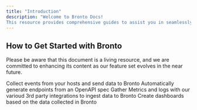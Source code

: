 ```yaml
---
title: "Introduction"
description: "Welcome to Bronto Docs!
This resource provides comprehensive guides to assist you in seamlessly integrating and using Bronto."
---
```






## How to Get Started with Bronto

Please be aware that this document is a living resource, and we are committed to enhancing its content as our feature set evolves in the near future.

<CardGroup cols={2}>
  <Card title="Get data into Bronto" icon="palette" href="https://mintlify.com/docs/settings/global">
    Collect events from your hosts and send data to Bronto
  </Card>

  <Card title="Reference APIs" icon="code" href="https://mintlify.com/docs/api-playground/openapi">
    Automatically generate endpoints from an OpenAPI spec
  </Card>

  <Card title="Search Your Data" icon="screwdriver-wrench" href="https://mintlify.com/docs/content/components/accordions">
    Gather Metrics and logs with our varioud 3rd party integrations to ingest data to Bronto
  </Card>

  <Card title="Visualise your data" icon="stars" href="https://mintlify.com/customers">
    Create dashboards based on the data collected in Bronto
  </Card>
</CardGroup>